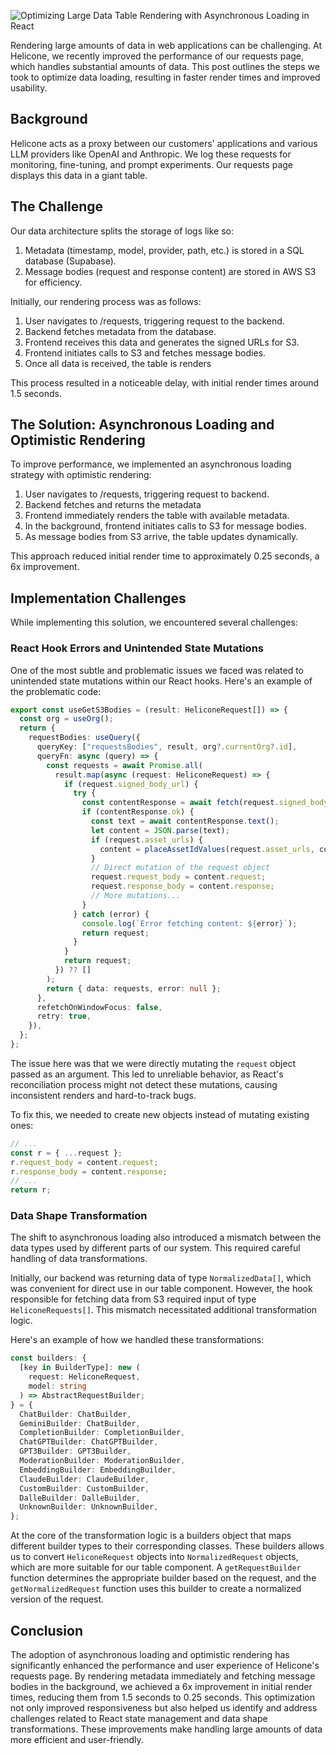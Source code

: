 ![Optimizing Large Data Table Rendering with Asynchronous Loading in React](/static/blog/optimistic-updates/cover.webp)

Rendering large amounts of data in web applications can be challenging. At Helicone, we recently improved the performance of our requests page, which handles substantial amounts of data. This post outlines the steps we took to optimize data loading, resulting in faster render times and improved usability.

## Background

Helicone acts as a proxy between our customers' applications and various LLM providers like OpenAI and Anthropic. We log these requests for monitoring, fine-tuning, and prompt experiments. Our requests page displays this data in a giant table.

## The Challenge

Our data architecture splits the storage of logs like so:

1. Metadata (timestamp, model, provider, path, etc.) is stored in a SQL database (Supabase).
2. Message bodies (request and response content) are stored in AWS S3 for efficiency.

Initially, our rendering process was as follows:

1. User navigates to /requests, triggering request to the backend.
2. Backend fetches metadata from the database.
3. Frontend receives this data and generates the signed URLs for S3.
4. Frontend initiates calls to S3 and fetches message bodies.
5. Once all data is received, the table is renders

This process resulted in a noticeable delay, with initial render times around 1.5 seconds.

## The Solution: Asynchronous Loading and Optimistic Rendering

To improve performance, we implemented an asynchronous loading strategy with optimistic rendering:

1. User navigates to /requests, triggering request to backend.
2. Backend fetches and returns the metadata
3. Frontend immediately renders the table with available metadata.
4. In the background, frontend initiates calls to S3 for message bodies.
5. As message bodies from S3 arrive, the table updates dynamically.

This approach reduced initial render time to approximately 0.25 seconds, a 6x improvement.

## Implementation Challenges

While implementing this solution, we encountered several challenges:

### React Hook Errors and Unintended State Mutations

One of the most subtle and problematic issues we faced was related to unintended state mutations within our React hooks. Here's an example of the problematic code:

```typescript
export const useGetS3Bodies = (result: HeliconeRequest[]) => {
  const org = useOrg();
  return {
    requestBodies: useQuery({
      queryKey: ["requestsBodies", result, org?.currentOrg?.id],
      queryFn: async (query) => {
        const requests = await Promise.all(
          result.map(async (request: HeliconeRequest) => {
            if (request.signed_body_url) {
              try {
                const contentResponse = await fetch(request.signed_body_url);
                if (contentResponse.ok) {
                  const text = await contentResponse.text();
                  let content = JSON.parse(text);
                  if (request.asset_urls) {
                    content = placeAssetIdValues(request.asset_urls, content);
                  }
                  // Direct mutation of the request object
                  request.request_body = content.request;
                  request.response_body = content.response;
                  // More mutations...
                }
              } catch (error) {
                console.log(`Error fetching content: ${error}`);
                return request;
              }
            }
            return request;
          }) ?? []
        );
        return { data: requests, error: null };
      },
      refetchOnWindowFocus: false,
      retry: true,
    }),
  };
};
```

The issue here was that we were directly mutating the `request` object passed as an argument. This led to unreliable behavior, as React's reconciliation process might not detect these mutations, causing inconsistent renders and hard-to-track bugs.

To fix this, we needed to create new objects instead of mutating existing ones:

```typescript
// ...
const r = { ...request };
r.request_body = content.request;
r.response_body = content.response;
// ...
return r;
```

### Data Shape Transformation

The shift to asynchronous loading also introduced a mismatch between the data types used by different parts of our system. This required careful handling of data transformations.

Initially, our backend was returning data of type `NormalizedData[]`, which was convenient for direct use in our table component. However, the hook responsible for fetching data from S3 required input of type `HeliconeRequests[]`. This mismatch necessitated additional transformation logic.

Here's an example of how we handled these transformations:

```typescript
const builders: {
  [key in BuilderType]: new (
    request: HeliconeRequest,
    model: string
  ) => AbstractRequestBuilder;
} = {
  ChatBuilder: ChatBuilder,
  GeminiBuilder: ChatBuilder,
  CompletionBuilder: CompletionBuilder,
  ChatGPTBuilder: ChatGPTBuilder,
  GPT3Builder: GPT3Builder,
  ModerationBuilder: ModerationBuilder,
  EmbeddingBuilder: EmbeddingBuilder,
  ClaudeBuilder: ClaudeBuilder,
  CustomBuilder: CustomBuilder,
  DalleBuilder: DalleBuilder,
  UnknownBuilder: UnknownBuilder,
};
```

At the core of the transformation logic is a builders object that maps different builder types to their corresponding classes. These builders allows us to convert `HeliconeRequest` objects into `NormalizedRequest` objects, which are more suitable for our table component. A `getRequestBuilder` function determines the appropriate builder based on the request, and the `getNormalizedRequest` function uses this builder to create a normalized version of the request.

## Conclusion

The adoption of asynchronous loading and optimistic rendering has significantly enhanced the performance and user experience of Helicone's requests page. By rendering metadata immediately and fetching message bodies in the background, we achieved a 6x improvement in initial render times, reducing them from 1.5 seconds to 0.25 seconds. This optimization not only improved responsiveness but also helped us identify and address challenges related to React state management and data shape transformations. These improvements make handling large amounts of data more efficient and user-friendly.

<Questions />
